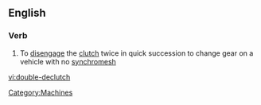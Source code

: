 ==English==

===Verb===
{{en-verb|double-declutch|es}}

#To [[disengage]] the [[clutch]] twice in quick succession to change gear on a vehicle with no [[synchromesh]]

[[Category:Machines]]

[[vi:double-declutch]]
